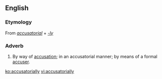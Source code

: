==English==

===Etymology===
From ''[[accusatorial]]'' + ''[[-ly]]''

===Adverb===
{{en-adv}}

# By way of [[accusation]]; in an accusatorial manner; by means of a formal [[accuser]].

[[ko:accusatorially]]
[[vi:accusatorially]]